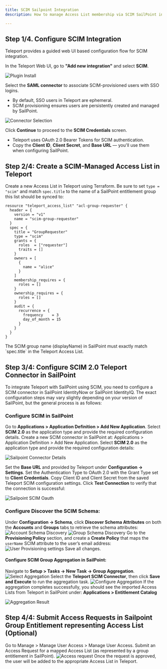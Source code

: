 ```yaml
---
title: SCIM Sailpoint Integration
description: How to manage Access List membership via SCIM SailPoint integration

---
```



## Step 1/4. Configure SCIM Integration
Teleport provides a guided web UI based configuration flow for SCIM integration.

In the Teleport Web UI, go to **"Add new integration"** and select **SCIM**.

![Plugin Install](../../../../img/sailpoint/plugin-install.png)


Select the **SAML connector** to associate SCIM-provisioned users with SSO logins.

- By default, SSO users in Teleport are ephemeral.
- SCIM provisioning ensures users are persistently created and managed by
 SailPoint.

![Connector Selection](../../../../img/sailpoint/plugin-connector.png)


Click **Continue** to proceed to the **SCIM Credentials** screen.

- Teleport uses OAuth 2.0 Bearer Tokens for SCIM authentication.
- Copy the **Client ID**, **Client Secret**, and **Base URL** — you'll use them
 when configuring SailPoint.

## Step 2/4: Create a SCIM-Managed Access List in Teleport

Create a new Access List in Teleport using Terraform. Be sure to set `type = "scim"`
and match `spec.title` to the name of a SailPoint entitlement group this list should be synced to:


```hcl
resource "teleport_access_list" "acl-group-requester" {
  header = {
    version = "v1"
    name = "scim-group-requester"
  }
  spec = {
    title = "GroupRequester"
    type = "scim"
    grants = {
      roles  = ["requester"]
      traits = []
    }
    owners = [
      {
        name = "alice"
      }
    ]
    membership_requires = {
      roles = []
    }
    ownership_requires = {
      roles = []
    }
    audit = {
      recurrence = {
        frequency    = 3
        day_of_month = 15
      }
    }
  }
}
```

<Admonition type="info">
    The SCIM group name (displayName) in SailPoint must exactly match
    `spec.title` in the Teleport Access List.
</Admonition>


## Step 3/4: Configure SCIM 2.0 Teleport Connector in SailPoint

To integrate Teleport with SailPoint using SCIM, you need to configure a SCIM connector in SailPoint IdentityNow or SailPoint IdentityIQ.
The exact configuration steps may vary slightly depending on your version of SailPoint, but the general process is as follows:

### Configure SCIM in SailPoint

Go to **Applications > Application Definition > Add New Application**.
Select **SCIM 2.0** as the application type and provide the required configuration details.
Create a new SCIM connector in SailPoint at: Applications > Application Definition > Add New Application.
Select **SCIM 2.0** as the application type and provide the required configuration details:

![Sailpoint Connector Details](../../../../img/sailpoint/sailpoint-1.png)

Set the **Base URL** and provided by Teleport under **Configuration -> Settings**.
Set the Authentication Type to OAuth 2.0 with the Grant Type set to **Client Credentials**.
Copy Client ID and Client Secret from the saved Teleport SCIM configuration settings.
Click **Test Connection** to verify that the connection is successful:

![Sailpoint SCIM Oauth](../../../../img/sailpoint/sailspoint-scim-config.png)

### Configure Discover the SCIM Schema:

Under  **Configuration -> Schema**, click **Discover Schema Attributes** on both the **Accounts** and **Groups** tabs to retrieve the schema attributes:
![Account Schema Discovery](../../../../img/sailpoint/sailpoint-3.png)
![Group Schema Discovery](../../../../img/sailpoint/sailpoint-4.png)
Go to the **Provisioning Policy** section, and create a **Create Policy** that maps the `userName` SCIM attribute to the user’s email address:
![User Provisioning settings](../../../../img/sailpoint/sailpoint-5.png)
Save all changes.

#### Configure SCIM Group Aggregation in SailPoint:

Navigate to **Setup > Tasks -> New Task -> Group Aggregation**.
![Select Aggregation](../../../../img/sailpoint/sailpoint-6.png)
Select the **Teleport SCIM Connector**, then click **Save and Execute** to run the aggregation task.
![Configure Aggregation](../../../../img/sailpoint/sailpoint-7.png)
If the aggregation completes successfully,
you should see the imported Access Lists from Teleport in SailPoint under: **Applications > Entitlement Catalog**

![Aggregation Result](../../../../img/sailpoint/sailpoint-8.png)

## Step 4/4: Submit Access Requests in Sailpoint Group Entitlement representing Access List (Optional)

Go to Manage > Manage User Access > Manage User Access.
Submit an Access Request for a mapped Access List (as represented by a group
entitlement in SailPoint).
![Access request](../../../../img/sailpoint/sailpoint-9.png)
Once the request is approved, the user will be added to the appropriate Access List in Teleport.

